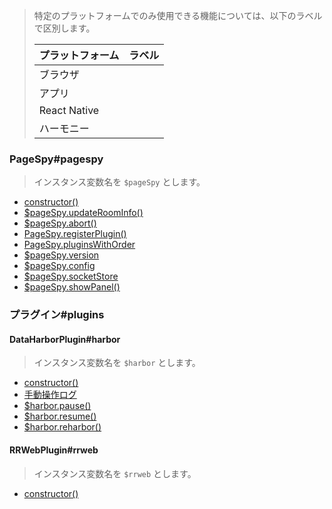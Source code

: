 
> 特定のプラットフォームでのみ使用できる機能については、以下のラベルで区別します。
>
> | プラットフォーム | ラベル                           |
> | ---------------- | ------------------------------ |
> | ブラウザ         | <PlatformTag type="browser" /> |
> | アプリ           | <PlatformTag type="mp" />      |
> | React Native     | <PlatformTag type="rn" />      |
> | ハーモニー       | <PlatformTag type="harmony" /> |

### PageSpy#pagespy

> インスタンス変数名を `$pageSpy` とします。

- [constructor()](./pagespy#constructor)
- [$pageSpy.updateRoomInfo()](./pagespy#updateRoomInfo)
- [$pageSpy.abort()](./pagespy#abort)
- [PageSpy.registerPlugin()](./pagespy#registerPlugin)
- [PageSpy.pluginsWithOrder](./pagespy#pluginsWithOrder)
- [$pageSpy.version](./pagespy#version)
- [$pageSpy.config](./pagespy#config)
- [$pageSpy.socketStore](./pagespy#socketStore)
- [$pageSpy.showPanel()](./pagespy#showPanel) <PlatformTag type="mp" />


### プラグイン#plugins

#### DataHarborPlugin#harbor

> インスタンス変数名を `$harbor` とします。

- [constructor()](./data-harbor#constructor)
- [手動操作ログ](./data-harbor#onOfflineLog)
- [$harbor.pause()](./data-harbor#pause)
- [$harbor.resume()](./data-harbor#resume)
- [$harbor.reharbor()](./data-harbor#reharbor)

#### RRWebPlugin#rrweb

> インスタンス変数名を `$rrweb` とします。

- [constructor()](./rrweb#constructor)
